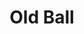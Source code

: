 ---
title: "Old Ball"
meta_title: "Old Ball craft"
description: "Craft de Old Ball"
rank: "a"
draft: false
name: "Old Ball"
recipe_img: "https://wiki.pokexgames.com/images/f/f1/Old_Ball.png"
level: 95
craft_time: 18000
result: 100
value_npc: 1
ingredients:
  - name: "Dome Fossil"
    quantity: 1
    item_img: "https://wiki.pokexgames.com/images/5/52/Dome_Fossil.png"
    value_npc: 1
  - name: "Helix Fossil"
    quantity: 1
    item_img: "https://wiki.pokexgames.com/images/d/d2/Helix_Fossil.png"
    value_npc: 1
  - name: "Platinum Ore"
    quantity: 100
    item_img: "https://wiki.pokexgames.com/images/b/b0/Platinum_Ore.png"
    value_npc: 1
---